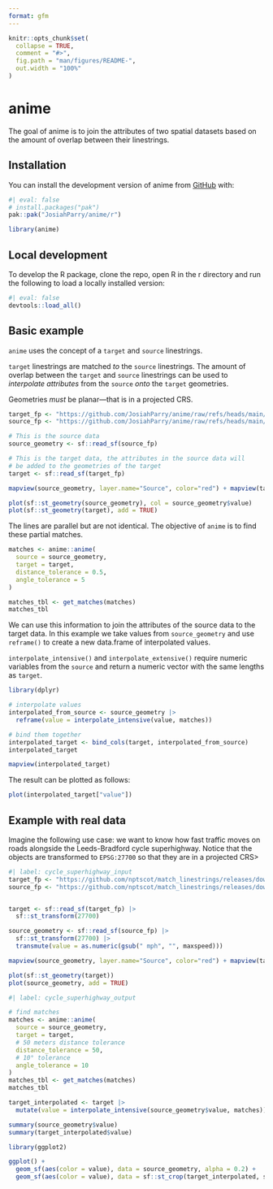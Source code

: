 ```yaml
---
format: gfm
---
```


<!-- README.md is generated from README.qmd. Please edit that file -->

```r
knitr::opts_chunk$set(
  collapse = TRUE,
  comment = "#>",
  fig.path = "man/figures/README-",
  out.width = "100%"
)
```

# anime

<!-- badges: start -->
<!-- badges: end -->

The goal of anime is to join the attributes of two spatial datasets based on the amount of overlap between their linestrings.

## Installation

You can install the development version of anime from [GitHub](https://github.com/) with:

```r
#| eval: false
# install.packages("pak")
pak::pak("JosiahParry/anime/r")
```

```r
library(anime)
```

## Local development

To develop the R package, clone the repo, open R in the r directory and run the following to load a locally installed version:

```r
#| eval: false
devtools::load_all()
```

## Basic example

`anime` uses the concept of a `target` and `source` linestrings. 

`target` linestrings are matched _to_ the `source` linestrings. The amount of overlap between the `target` and `source` linestrings can be used to _interpolate attributes_ from the `source` _onto_ the `target` geometries.


:::{.callout-important}
Geometries _must_ be planar—that is in a projected CRS.
:::

```r
target_fp <- "https://github.com/JosiahParry/anime/raw/refs/heads/main/r/data-raw/geojson/x_negative.geojson"
source_fp <- "https://github.com/JosiahParry/anime/raw/refs/heads/main/r/data-raw/geojson/y_negative.geojson"

# This is the source data
source_geometry <- sf::read_sf(source_fp) 

# This is the target data, the attributes in the source data will 
# be added to the geometries of the target
target <- sf::read_sf(target_fp) 

mapview(source_geometry, layer.name="Source", color="red") + mapview(target, layer.name="Target", color="green")

plot(sf::st_geometry(source_geometry), col = source_geometry$value)
plot(sf::st_geometry(target), add = TRUE)
```

The lines are parallel but are not identical. The objective of `anime` is to find these partial matches.

```r
matches <- anime::anime(
  source = source_geometry,
  target = target,
  distance_tolerance = 0.5,
  angle_tolerance = 5
)

matches_tbl <- get_matches(matches)
matches_tbl
```



We can use this information to join the attributes of the source data to the target data. In this example we take values from `source_geometry` and use `reframe()` to create a new data.frame of interpolated values.

:::{.callout-note}
`interpolate_intensive()` and `interpolate_extensive()` require numeric variables from the `source` and return a numeric vector with the same lengths as `target`.
:::

```r
library(dplyr)

# interpolate values
interpolated_from_source <- source_geometry |> 
  reframe(value = interpolate_intensive(value, matches))

# bind them together
interpolated_target <- bind_cols(target, interpolated_from_source)
interpolated_target

mapview(interpolated_target)
```

The result can be plotted as follows:

```r
plot(interpolated_target["value"])
```

## Example with real data

Imagine the following use case: we want to know how fast traffic moves on roads alongside the Leeds-Bradford cycle superhighway. Notice that the objects are transformed to `EPSG:27700` so that they are in a projected CRS>

```r
#| label: cycle_superhighway_input
target_fp <- "https://github.com/nptscot/match_linestrings/releases/download/v0.1/leeds_bradford_cycle_superhighway_linestrings.geojson"
source_fp <- "https://github.com/nptscot/match_linestrings/releases/download/v0.1/leeds_transport_network_near_superhighway.geojson"


target <- sf::read_sf(target_fp) |>
  sf::st_transform(27700)

source_geometry <- sf::read_sf(source_fp) |>
  sf::st_transform(27700) |>
  transmute(value = as.numeric(gsub(" mph", "", maxspeed))) 

mapview(source_geometry, layer.name="Source", color="red") + mapview(target, layer.name="Target", color="green")

plot(sf::st_geometry(target))
plot(source_geometry, add = TRUE)
```


```r
#| label: cycle_superhighway_output

# find matches
matches <- anime::anime(
  source = source_geometry,
  target = target,
  # 50 meters distance tolerance 
  distance_tolerance = 50,
  # 10° tolerance 
  angle_tolerance = 10
)
matches_tbl <- get_matches(matches)
matches_tbl

target_interpolated <- target |> 
  mutate(value = interpolate_intensive(source_geometry$value, matches))

summary(source_geometry$value)
summary(target_interpolated$value)
```

```r
library(ggplot2)

ggplot() +
  geom_sf(aes(color = value), data = source_geometry, alpha = 0.2) +
  geom_sf(aes(color = value), data = sf::st_crop(target_interpolated, sf::st_bbox(source_geometry)))
```


